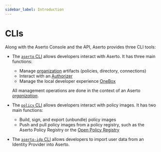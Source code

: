 ```yaml
---
sidebar_label: Introduction
---
```


# CLIs

Along with the Aserto Console and the API, Aserto provides three CLI tools:

- The [`aserto` CLI](/docs/command-line-interface/aserto-cli/installation) allows developers interact with Aserto. It has three main functions:

  - Manage [organization](/docs/overview/organization) artifacts (policies, directory, connections)
  - Interact with an [Authorizer](/docs/overview/authorizer)
  - Manage the local developer experience [OneBox](/docs/command-line-interface/aserto-cli/onebox)

  All management operations are done in the context of an Aserto [_organization_](/docs/overview/organization).

- The [`policy` CLI](/docs/command-line-interface/policy-cli/download) allows developers interact with policy images. It has two main functions:

  - Build, sign, and export (unbundle) policy images
  - Push and pull policy images from a policy registry, such as the Aserto Policy Registry or the [Open Policy Registry](https://www.openpolicyregistry.io/)

- The [`aserto-idp` CLI](/docs/command-line-interface/aserto-idp-cli/installation) allows developers to import user data from an Identity Provider into Aserto.
